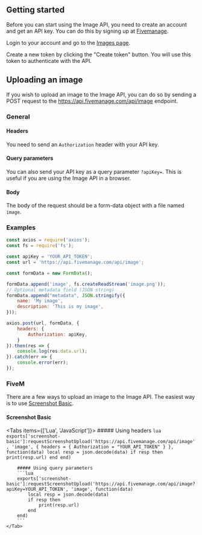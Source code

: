 
## Getting started
Before you can start using the Image API, you need to create an account and get an API key.
You can do this by signing up at [Fivemanage](https://www.fivemanage.com).

Login to your account and go to the [Images page](https://www.fivemanage.com/dashbaord/images).

Create a new token by clicking the "Create token" button. You will use this token to authenticate with the API.

## Uploading an image
If you wish to upload an image to the Image API, you can do so by sending a POST request to the https://api.fivemanage.com/api/image endpoint.

### General

#### Headers
You need to send an `Authorization` header with your API key.

#### Query parameters
You can also send your API key as a query parameter `?apiKey=`. This is useful if you are using the Image API in a browser.

#### Body
The body of the request should be a form-data object with a file named `image`.

### Examples
```js
const axios = require('axios');
const fs = require('fs');

const apiKey = 'YOUR_API_TOKEN';
const url = 'https://api.fivemanage.com/api/image';

const formData = new FormData();

formData.append('image', fs.createReadStream('image.png'));
// Optional metadata field (JSON string)
formData.append("metadata", JSON.stringify({
    name: 'My image',
    description: 'This is my image',
}));

axios.post(url, formData, {
    headers: {
        Authorization: apiKey,
    }
}).then(res => {
    console.log(res.data.url);
}).catch(err => {
    console.error(err);
});
```


### FiveM

There are a few ways to upload an image to the Image API. The easiest way is to use [Screenshot Basic](https://github.com/citizenfx/screenshot-basic).

#### Screenshot Basic

<Tabs items={['Lua', 'JavaScript']}>
    <Tab>
        ##### Using headers
        ```lua
        exports['screenshot-basic']:requestScreenshotUpload('https://api.fivemanage.com/api/image',
        'image',
        {
            headers = {
                Authorization = "YOUR_API_TOKEN"
            }
        },
        function(data)
            local resp = json.decode(data)
            if resp then
                print(resp.url)
            end
        end)
        ```

        ##### Using query parameters
        ```lua
        exports['screenshot-basic']:requestScreenshotUpload('https://api.fivemanage.com/api/image?apiKey=YOUR_API_TOKEN', 'image', function(data)
            local resp = json.decode(data)
            if resp then
                print(resp.url)
            end
        end)
        ```
    </Tab>
</Tabs>


